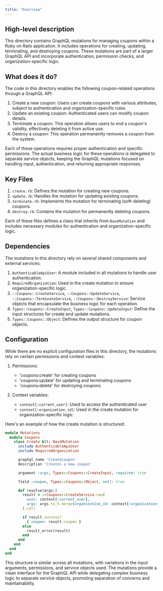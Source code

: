 ```yaml
---
title: "Overview"
---
```


## High-level description
This directory contains GraphQL mutations for managing coupons within a Ruby on Rails application. It includes operations for creating, updating, terminating, and destroying coupons. These mutations are part of a larger GraphQL API and incorporate authentication, permission checks, and organization-specific logic.

## What does it do?
The code in this directory enables the following coupon-related operations through a GraphQL API:

1. Create a new coupon: Users can create coupons with various attributes, subject to authentication and organization-specific rules.
2. Update an existing coupon: Authenticated users can modify coupon details.
3. Terminate a coupon: This operation allows users to end a coupon's validity, effectively deleting it from active use.
4. Destroy a coupon: This operation permanently removes a coupon from the system.

Each of these operations requires proper authentication and specific permissions. The actual business logic for these operations is delegated to separate service objects, keeping the GraphQL mutations focused on handling input, authentication, and returning appropriate responses.

## Key Files
1. `create.rb`: Defines the mutation for creating new coupons.
2. `update.rb`: Handles the mutation for updating existing coupons.
3. `terminate.rb`: Implements the mutation for terminating (soft-deleting) coupons.
4. `destroy.rb`: Contains the mutation for permanently deleting coupons.

Each of these files defines a class that inherits from `BaseMutation` and includes necessary modules for authentication and organization-specific logic.

## Dependencies
The mutations in this directory rely on several shared components and external services:

1. `AuthenticableApiUser`: A module included in all mutations to handle user authentication.
2. `RequiredOrganization`: Used in the create mutation to ensure organization-specific logic.
3. `::Coupons::CreateService`, `::Coupons::UpdateService`, `::Coupons::TerminateService`, `::Coupons::DestroyService`: Service objects that encapsulate the business logic for each operation.
4. `Types::Coupons::CreateInput`, `Types::Coupons::UpdateInput`: Define the input structures for create and update mutations.
5. `Types::Coupons::Object`: Defines the output structure for coupon objects.

## Configuration
While there are no explicit configuration files in this directory, the mutations rely on certain permissions and context variables:

1. Permissions:
   - 'coupons:create' for creating coupons
   - 'coupons:update' for updating and terminating coupons
   - 'coupons:delete' for destroying coupons

2. Context variables:
   - `context[:current_user]`: Used to access the authenticated user
   - `context[:organization_id]`: Used in the create mutation for organization-specific logic

Here's an example of how the create mutation is structured:

```ruby
module Mutations
  module Coupons
    class Create &lt; BaseMutation
      include AuthenticableApiUser
      include RequiredOrganization

      graphql_name 'CreateCoupon'
      description 'Creates a new coupon'

      argument :args, Types::Coupons::CreateInput, required: true

      field :coupon, Types::Coupons::Object, null: true

      def resolve(args:)
        result = ::Coupons::CreateService.new(
          user: context[:current_user],
          args: args.to_h.merge(organization_id: context[:organization_id])
        ).call

        if result.success?
          { coupon: result.coupon }
        else
          result_error(result)
        end
      end
    end
  end
end
```

This structure is similar across all mutations, with variations in the input arguments, permissions, and service objects used. The mutations provide a clean interface for the GraphQL API while delegating complex business logic to separate service objects, promoting separation of concerns and maintainability.